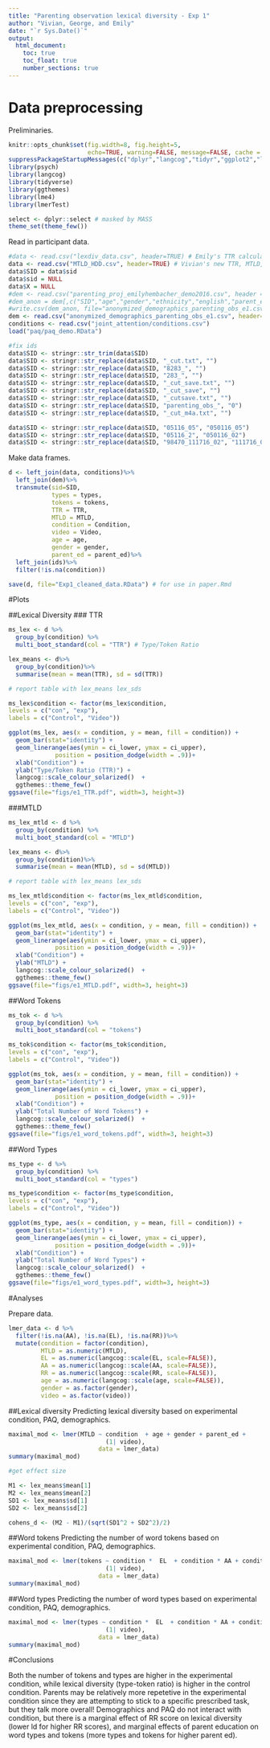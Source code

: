```yaml
---
title: "Parenting observation lexical diversity - Exp 1"
author: "Vivian, George, and Emily"
date: "`r Sys.Date()`"
output: 
  html_document:
    toc: true
    toc_float: true
    number_sections: true
---
```


# Data preprocessing

Preliminaries.

```r
knitr::opts_chunk$set(fig.width=8, fig.height=5, 
                      echo=TRUE, warning=FALSE, message=FALSE, cache = TRUE)
suppressPackageStartupMessages(c("dplyr","langcog","tidyr","ggplot2","lme4"))
library(psych)
library(langcog)
library(tidyverse)
library(ggthemes)
library(lme4)
library(lmerTest)

select <- dplyr::select # masked by MASS
theme_set(theme_few())
```

Read in participant data.

```r
#data <- read.csv("lexdiv_data.csv", header=TRUE) # Emily's TTR calculation
data <- read.csv("MTLD_HDD.csv", header=TRUE) # Vivian's new TTR, MTLD, and HDD pipeline (generated by get_all_parent_speech.py)
data$SID = data$sid
data$sid = NULL
data$X = NULL
#dem <- read.csv("parenting_proj_emilyhembacher_demo2016.csv", header =TRUE) # anonymized demographics data
#dem_anon = dem[,c("SID","age","gender","ethnicity","english","parent_ed","num_lang","Exclude")]
#write.csv(dem_anon, file="anonymized_demographics_parenting_obs_e1.csv")
dem <- read.csv("anonymized_demographics_parenting_obs_e1.csv", header=T)
conditions <- read.csv("joint_attention/conditions.csv")
load("paq/paq_demo.RData") 

#fix ids
data$SID <- stringr::str_trim(data$SID)
data$SID <- stringr::str_replace(data$SID, "_cut.txt", "")
data$SID <- stringr::str_replace(data$SID, "8283_", "")
data$SID <- stringr::str_replace(data$SID, "283_", "")
data$SID <- stringr::str_replace(data$SID, "_cut_save.txt", "")
data$SID <- stringr::str_replace(data$SID, "_cut_save", "")
data$SID <- stringr::str_replace(data$SID, "_cutsave.txt", "")
data$SID <- stringr::str_replace(data$SID, "parenting_obs_", "0")
data$SID <- stringr::str_replace(data$SID, "_cut_m4a.txt", "")

data$SID <- stringr::str_replace(data$SID, "05116_05", "050116_05")
data$SID <- stringr::str_replace(data$SID, "05116_2", "050116_02")
data$SID <- stringr::str_replace(data$SID, "98470_111716_02", "111716_02")
```

Make data frames. 

```r
d <- left_join(data, conditions)%>%
  left_join(dem)%>%
  transmute(sid=SID, 
            types = types,
            tokens = tokens, 
            TTR = TTR, 
            MTLD = MTLD,
            condition = Condition, 
            video = Video, 
            age = age,
            gender = gender,
            parent_ed = parent_ed)%>%
  left_join(ids)%>%
  filter(!is.na(condition))

save(d, file="Exp1_cleaned_data.RData") # for use in paper.Rmd
```

#Plots

##Lexical Diversity
### TTR
```r
ms_lex <- d %>%
  group_by(condition) %>%
  multi_boot_standard(col = "TTR") # Type/Token Ratio

lex_means <- d%>%
  group_by(condition)%>%
  summarise(mean = mean(TTR), sd = sd(TTR))

# report table with lex_means lex_sds

ms_lex$condition <- factor(ms_lex$condition,
levels = c("con", "exp"),
labels = c("Control", "Video"))

ggplot(ms_lex, aes(x = condition, y = mean, fill = condition)) + 
  geom_bar(stat="identity") + 
  geom_linerange(aes(ymin = ci_lower, ymax = ci_upper), 
             position = position_dodge(width = .9))+
  xlab("Condition") + 
  ylab("Type/Token Ratio (TTR)") +
  langcog::scale_colour_solarized()  +
  ggthemes::theme_few() 
ggsave(file="figs/e1_TTR.pdf", width=3, height=3)
```

###MTLD
```r
ms_lex_mtld <- d %>%
  group_by(condition) %>%
  multi_boot_standard(col = "MTLD") 

lex_means <- d%>%
  group_by(condition)%>%
  summarise(mean = mean(MTLD), sd = sd(MTLD))

# report table with lex_means lex_sds

ms_lex_mtld$condition <- factor(ms_lex_mtld$condition,
levels = c("con", "exp"),
labels = c("Control", "Video"))

ggplot(ms_lex_mtld, aes(x = condition, y = mean, fill = condition)) + 
  geom_bar(stat="identity") + 
  geom_linerange(aes(ymin = ci_lower, ymax = ci_upper), 
             position = position_dodge(width = .9))+
  xlab("Condition") + 
  ylab("MTLD") +
  langcog::scale_colour_solarized()  +
  ggthemes::theme_few() 
ggsave(file="figs/e1_MTLD.pdf", width=3, height=3)
```

##Word Tokens
```r
ms_tok <- d %>%
  group_by(condition) %>%
  multi_boot_standard(col = "tokens") 

ms_tok$condition <- factor(ms_tok$condition,
levels = c("con", "exp"),
labels = c("Control", "Video"))

ggplot(ms_tok, aes(x = condition, y = mean, fill = condition)) + 
  geom_bar(stat="identity") + 
  geom_linerange(aes(ymin = ci_lower, ymax = ci_upper), 
             position = position_dodge(width = .9))+
  xlab("Condition") + 
  ylab("Total Number of Word Tokens") +
  langcog::scale_colour_solarized()  +
  ggthemes::theme_few() 
ggsave(file="figs/e1_word_tokens.pdf", width=3, height=3)
```

##Word Types
```r
ms_type <- d %>%
  group_by(condition) %>%
  multi_boot_standard(col = "types") 

ms_type$condition <- factor(ms_type$condition,
levels = c("con", "exp"),
labels = c("Control", "Video"))

ggplot(ms_type, aes(x = condition, y = mean, fill = condition)) + 
  geom_bar(stat="identity") + 
  geom_linerange(aes(ymin = ci_lower, ymax = ci_upper), 
             position = position_dodge(width = .9))+
  xlab("Condition") + 
  ylab("Total Number of Word Types") +
  langcog::scale_colour_solarized()  +
  ggthemes::theme_few()
ggsave(file="figs/e1_word_types.pdf", width=3, height=3)
```

#Analyses

Prepare data.
```r
lmer_data <- d %>%
  filter(!is.na(AA), !is.na(EL), !is.na(RR))%>%
  mutate(condition = factor(condition), 
         MTLD = as.numeric(MTLD),
         EL = as.numeric(langcog::scale(EL, scale=FALSE)),
         AA = as.numeric(langcog::scale(AA, scale=FALSE)),
         RR = as.numeric(langcog::scale(RR, scale=FALSE)),
         age = as.numeric(langcog::scale(age, scale=FALSE)),
         gender = as.factor(gender),
         video = as.factor(video))
```

##Lexical diversity
Predicting lexical diversity based on experimental condition, PAQ, demographics. 
```r
maximal_mod <- lmer(MTLD ~ condition  + age + gender + parent_ed +
                           (1| video), 
                         data = lmer_data)
summary(maximal_mod)

#get effect size

M1 <- lex_means$mean[1]
M2 <- lex_means$mean[2]
SD1 <- lex_means$sd[1]
SD2 <- lex_means$sd[2]

cohens_d <- (M2 - M1)/(sqrt(SD1^2 + SD2^2)/2)
```

##Word tokens
Predicting the number of word tokens based on experimental condition, PAQ, demographics.  
```r
maximal_mod <- lmer(tokens ~ condition *  EL  + condition * AA + condition * RR  + age + gender + parent_ed +
                           (1| video), 
                         data = lmer_data)
summary(maximal_mod)
```

##Word types
Predicting the number of word types based on experimental condition, PAQ, demographics.  
```r
maximal_mod <- lmer(types ~ condition *  EL  + condition * AA + condition * RR  + age + gender + parent_ed +
                           (1| video), 
                         data = lmer_data)
summary(maximal_mod)
```

#Conclusions

Both the number of tokens and types are higher in the experimental condition, while lexical diversity (type-token ratio) is higher in the control condition. Parents may be relatively more repetetive in the experimental condition since they are attempting to stick to a specific prescribed task, but they talk more overall! Demographics and PAQ do not interact with condition, but there is a marginal effect of RR score on lexical diversity (lower ld for higher RR scores), and marginal effects of parent education on word types and tokens (more types and tokens for higher parent ed).